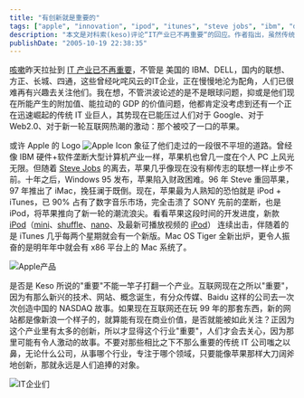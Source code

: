 ```yaml
---
title: "有创新就是重要的"
tags: ["apple", "innovation", "ipod", "itunes", "steve jobs", "ibm", "dell", "google", "web2.0", "technology"]
description: "本文是对科索(keso)评论“IT产业已不再重要“的回应。作者指出，虽然传统IT巨头如IBM、Dell、联想等正在沦为配角，但苹果公司作为一个传统IT企业却正迅速崛起，其影响力甚至超过了Google和Web2.0浪潮。文章回顾了苹果的发展历程，从早期的个人PC领域的辉煌，到Steve Jobs离开后的低迷，再到他1996年回归后推出iMac和iPod等产品，重新引领潮流。作者认为，一个行业是否“重要“不在于行业本身，而在于是否有创新；苹果之所以受到关注，正是因为其不断推出创新产品。任何公司，无论属于哪个行业，只要能像苹果一样不断创新，就永远会是人们追捧的对象。"
publishDate: "2005-10-19 22:38:35"
---
```


[咳嗽](http://www.keso.cn/)昨天拉扯到 [IT 产业已不再重要](http://blog.donews.com/keso/archive/2005/10/18/592292.aspx)，不管是 美国的 IBM、DELL，国内的联想、方正、长城、四通，这些曾经叱咤风云的IT企业，正在慢慢地沦为配角，人们已很难再有兴趣去关注他们。我在想，不管洪波论述的是不是眼球问题，抑或是他们现在所能产生的附加值、能拉动的 GDP 的价值问题，他都肯定没考虑到还有一个正在迅速崛起的传统 IT 业巨人，其势现在已能压过人们对于 Google、对于 Web2.0、对于新一轮互联网热潮的激动：那个被咬了一口的苹果。

或许 Apple 的 Logo ![Apple Icon](http://static.flickr.com/26/54088269_e859250268_o.png) 象征了他们走过的一段很不平坦的道路。曾经像 IBM 硬件+软件垄断大型计算机产业一样，苹果机也曾几一度在个人 PC 上风光无限。但随着 [Steve Jobs](http://en.wikipedia.org/wiki/Steve_Jobs) 的离去，苹果几乎像现在没有柳传志的联想一样止步不前。十年之后，Windows 95 发布，苹果陷入财政困难。96 年 Steve 重回苹果，97 年推出了 iMac，挽狂澜于既倒。现在，苹果最为人熟知的恐怕就是 iPod + iTunes，已 90% 占有了数字音乐市场，完全击溃了 SONY 先前的垄断，也是 iPod，将苹果推向了新一轮的潮流浪尖。看看苹果这段时间的开发进度，新款 [iPod](http://www.apple.com/ipod/)（[mini](http://www.apple.com/ipodmini/)、[shuffle](http://www.apple.com/ipodshuffle/)、[nano](http://www.apple.com/ipodnano/)、及最新可播放视频的 [iPod](http://www.apple.com/ipod/ipod.html)） 连续出击，伴随着的是 iTunes 几乎每两个星期就会有一个新版。Mac OS Tiger 全新出炉，更令人振奋的是明年年中就会有 x86 平台上的 Mac 系统了。

![Apple产品](http://static.flickr.com/29/54071635_5e146c54dd_o.png)

是否是 Keso 所说的"重要"不能一竿子打翻一个产业。互联网现在之所以"重要"，因为有那么新兴的技术、网站、概念诞生，有分众传媒、Baidu 这样的公司去一次次创造中国的 NASDAQ 故事。如果现在互联网还在玩 99 年的那套东西，新的网站都是像新浪一个样子的，就算能有现在商业价值，是否就能被如此关注？正因为这个产业里有太多的创新，所以才显得这个行业"重要"，人们才会去关心，因为那里可能有令人激动的故事。不要对那些相比之下不那么重要的传统 IT 公司嗤之以鼻，无论什么公司，从事哪个行业，专注于哪个领域，只要能像苹果那样大刀阔斧地创新，那就永远是人们追捧的对象。

![IT企业们](http://static.flickr.com/26/54081823_406a76b6d5_o.png)

